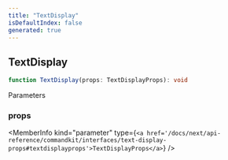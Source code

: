 ```yaml
---
title: "TextDisplay"
isDefaultIndex: false
generated: true
---
```



<!-- This file was generated from the CommandKit source. Do not modify. Instead, re-run the "docgen" script -->


## TextDisplay

<GenerationInfo sourceFile="packages/commandkit/src/components/v2/text-display.ts" sourceLine="11" packageName="commandkit" />



```ts title="Signature"
function TextDisplay(props: TextDisplayProps): void
```
Parameters

### props

<MemberInfo kind="parameter" type={`<a href='/docs/next/api-reference/commandkit/interfaces/text-display-props#textdisplayprops'>TextDisplayProps</a>`} />


